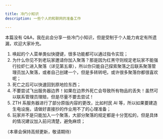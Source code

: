 ```yaml
---

title: 冷门小知识
description: 一些个人的和联网的准备工作

---
```



本篇没有 Q&A，我在此会分享一些冷门小知识，但是受制于个人能力肯定有所遗漏，欢迎大家补充。

1. <Kbd minecraft="Shift+F" /> 唤起的个人菜单类似快捷键，很多功能都可以通过指令实现；
2. 为什么你见不到老玩家邀请你加入聚落？那是因为红黑守则规定老玩家不能强行拉虾仁进入聚落（详见第五章），所以你只能自己探索聚落之后联系聚落管理员加入聚落，或者自己创建一个，但是多转转吧，或许很多聚落你都很喜欢呢；
3. 死亡之后可以快速回到原地捡东西；
4. 不要尝试飞出服务器边界！如果在边界外死亡会导致所有物品的丢失！虽然可以联系管理员理赔，但是尽量不要去尝试！
5. ZTH 系服务器进行了部分原版内容的更改，比如村民 AI 等，所以如果要建造生电设施，请做好直接抄的作业用不了的心理准备；
6. 玩家并不是只能加入一个聚落，大部分聚落的规定都是十分宽松的，但是具体的情况建议加入前问清楚，避免麻烦；

（本章会保持高频更新，敬请期待）
